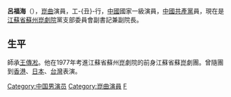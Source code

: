 {{Unreferenced|time=2022-05-18T05:16:01+00:00}}
'''呂福海'''（{{bd|？||||L呂}}），[[崑曲|崑曲]]演員，工-{丑}-行，[[中國|中國]]國家一級演員，[[中國共產黨|中國共產黨]]員，現在是[[江蘇省蘇州崑劇院|江蘇省蘇州崑劇院]]黨支部委員會副書記兼副院長。

==生平==
師承[[王傳凇|王傳凇]]。他在1977年考進江蘇省蘇州崑劇院的前身江蘇省蘇崑劇團。曾隨團到[[香港|香港]]、[[日本|日本]]、[[台灣|台灣]]表演。

{{DEFAULTSORT:L}}
[[Category:中国男演员|Category:中国男演员]]
[[Category:崑曲演員|Category:崑曲演員]]
[[Category:呂姓|F]]